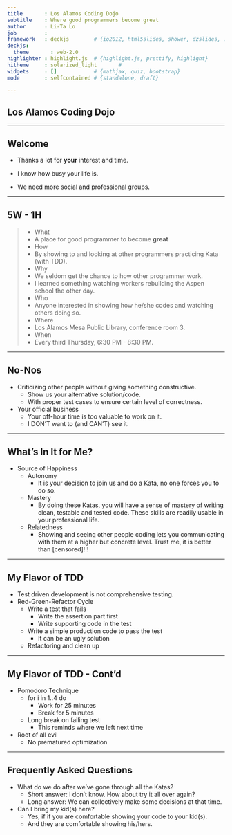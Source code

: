 ```yaml
---
title       : Los Alamos Coding Dojo
subtitle    : Where good programmers become great
author      : Li-Ta Lo
job         : 
framework   : deckjs        # {io2012, html5slides, shower, dzslides, ...}
deckjs:
  theme       : web-2.0
highlighter : highlight.js  # {highlight.js, prettify, highlight}
hitheme     : solarized_light       # 
widgets     : []            # {mathjax, quiz, bootstrap}
mode        : selfcontained # {standalone, draft}

---
```


## Los Alamos Coding Dojo

---

## Welcome

* Thanks a lot for <b>your</b> interest and time.

* I know how busy your life is.

* We need more social and professional groups.

---

## 5W - 1H

>- What
  - A place for <span class='bold'>good</span> programmer to become **great**
>- How
  - By showing to and looking at other programmers practicing Kata (with TDD).
>- Why
  - We seldom get the chance to how other programmer work.
  - I learned something watching workers rebuilding the Aspen school the other
  day.
>- Who
  - Anyone interested in showing how he/she codes and watching others doing so.
>- Where
  - Los Alamos Mesa Public Library, conference room 3.
>- When
 - Every third Thursday, 6:30 PM - 8:30 PM.

---

## No-Nos

* Criticizing other people without giving something constructive.
  * Show us your alternative solution/code.
  * With proper test cases to ensure certain level of correctness.
* Your official business
  * Your off-hour time is too valuable to work on it.
  * I DON'T want to (and CAN'T) see it.

---

## What's In It for Me?

* Source of Happiness
  * Autonomy
      * It is your decision to join us and do a Kata, no one forces you to
      do so.
  * Mastery
      * By doing these Katas, you will have a sense of mastery of writing
      clean, testable and tested code. These skills are readily usable in
      your professional life.
  * Relatedness
      * Showing and seeing other people coding lets you communicating with
      them at a higher but concrete level. Trust me, it is better than
      [censored]!!!

---

## My Flavor of TDD

* Test driven development is not comprehensive testing.
* Red-Green-Refactor Cycle
  * <span class = 'red'>Write a test that fails</span>
      * Write the assertion part first
      * Write supporting code in the test
  * <span class = 'green'>Write a simple production code to pass the test</span>
      * It can be an ugly solution
  * Refactoring and clean up

---

## My Flavor of TDD - Cont'd

* Pomodoro Technique
    * for i in 1..4 do
        * Work for 25 minutes
        * Break for 5 minutes
    * Long break on failing test
        * This reminds where we left next time
* Root of all evil
    * No prematured optimization

---

## Frequently Asked Questions

* What do we do after we've gone through all the Katas?
    * Short answer: I don't know. How about try it all over again?
    * Long answer: We can collectively make some decisions at that time.
* Can I bring my kid(s) here?
    * Yes, if if you are comfortable showing your code to your kid(s).
    * And they are comfortable showing his/hers.
